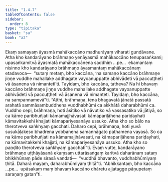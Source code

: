 ```yaml
---
title: "1.4.7"
tableOfContents: false
sidebar:
  order: 8
type: "tipitaka"
basket: "su"
book: "a2"
---
```



<DynamicBreadcrumb />

<Division number="39" book="a2" bookNo="15" page="68">

<Paragraph number="95" book="a2">
Ekaṃ samayaṃ āyasmā mahākaccāno madhurāyaṃ viharati gundāvane. Atha kho kandarāyano brāhmaṇo yenāyasmā mahākaccāno tenupasaṅkami; upasaṅkamitvā āyasmatā mahākaccānena saddhiṃ …pe…  ekamantaṃ nisinno kho kandarāyano brāhmaṇo āyasmantaṃ mahākaccānaṃ etadavoca—  “sutaṃ metaṃ, bho kaccāna, ‘na samaṇo kaccāno brāhmaṇe jiṇṇe vuddhe mahallake addhagate vayoanuppatte abhivādeti vā paccuṭṭheti vā āsanena vā nimantetī’ti. Tayidaṃ, bho kaccāna, tatheva? Na hi bhavaṃ kaccāno brāhmaṇe jiṇṇe vuddhe mahallake addhagate vayoanuppatte abhivādeti vā paccuṭṭheti vā āsanena vā nimanteti. Tayidaṃ, bho kaccāna, na sampannamevā”ti.
</Paragraph>

<Paragraph number="96" book="a2">
“Atthi, brāhmaṇa, tena bhagavatā jānatā passatā arahatā sammāsambuddhena vuddhabhūmi ca akkhātā daharabhūmi ca. Vuddho cepi, brāhmaṇa, hoti āsītiko vā nāvutiko vā vassasatiko vā jātiyā, so ca kāme paribhuñjati kāmamajjhāvasati kāmapariḷāhena pariḍayhati kāmavitakkehi khajjati kāmapariyesanāya ussuko. Atha kho so bālo na therotveva saṅkhyaṃ gacchati. Daharo cepi, brāhmaṇa, hoti yuvā susukāḷakeso bhadrena yobbanena samannāgato paṭhamena vayasā. So ca na kāme paribhuñjati na kāmamajjhāvasati, na kāmapariḷāhena pariḍayhati, na kāmavitakkehi khajjati, na kāmapariyesanāya ussuko. Atha kho so paṇḍito therotveva saṅkhyaṃ gacchatī”ti.
</Paragraph>

<Paragraph number="97" book="a2">
Evaṃ vutte, kandarāyano brāhmaṇo uṭṭhāyāsanā ekaṃsaṃ uttarāsaṅgaṃ karitvā daharānaṃ sataṃ bhikkhūnaṃ pāde sirasā vandati—  “vuddhā bhavanto, vuddhabhūmiyaṃ ṭhitā. Daharā mayaṃ, daharabhūmiyaṃ ṭhitā”ti.
</Paragraph>

<Paragraph number="98" book="a2">
“Abhikkantaṃ, bho kaccāna …pe…  upāsakaṃ maṃ bhavaṃ kaccāno dhāretu ajjatagge pāṇupetaṃ saraṇaṃ gatan”ti.
</Paragraph>
</Division>